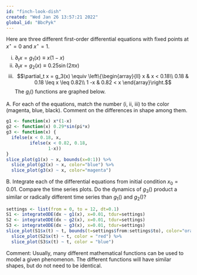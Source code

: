 ```yaml
---
id: "finch-look-dish"
created: "Wed Jan 26 13:57:21 2022"
global_id: "BbcPyk" 
---
```


Here are three different first-order differential equations with fixed points at $x^\star = 0$ and $x^\star=1$.

i. $\partial_t x = g_1(x) \equiv x (1-x)$
ii. $\partial_t x = g_2(x) \equiv 0.25 \sin(2\pi x)$
iii. $$\partial_t x = g_3(x) \equiv \left\{\begin{array}{ll}
x & x < 0.18\\
0.18 & 0.18 \leq x \leq 0.82\\
1 -x & 0.82 < x
\end{array}\right.$$
The $g_i()$ functions are graphed below. 

A. For each of the equations, match the number (i, ii, iii) to the color (magenta, blue, black).  Comment on the differences in shape among them.

```r
g1 <- function(x) x*(1-x)
g2 <- function(x) 0.29*sin(pi*x)
g3 <- function(x) {
  ifelse(x < 0.18, x, 
         ifelse(x < 0.82, 0.18,
                1-x))
}
slice_plot(g1(x) ~ x, bounds(x=0:1)) %>%
  slice_plot(g2(x) ~ x, color="blue") %>%
  slice_plot(g3(x) ~ x, color="magenta") 
```

B. Integrate each of the differential equations from initial condition $x_0 = 0.01$. Compare the time series plots. Do the dynamics of $g_3()$ product a similar or radically different time series than $g_1()$ and $g_2()$? 

```r
settings <- list(from = 0, to = 12, dt=0.1)
S1 <- integrateODE(dx ~ g1(x), x=0.01, tdur=settings)
S2 <- integrateODE(dx ~ g2(x), x=0.01, tdur=settings)
S3 <- integrateODE(dx ~ g3(x), x=0.01, tdur=settings)
slice_plot(S1$x(t) ~ t, bounds(t=settings$from:settings$to), color="orange") %>%
  slice_plot(S2$x(t) ~ t, color = "red") %>%
  slice_plot(S3$x(t) ~ t, color = "blue")
```


Comment: Usually, many different mathematical functions can be used to model a given phenomenon. The different functions will have similar shapes, but do not need to be identical. 
